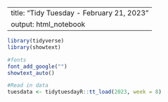 
---
title: "Tidy Tuesday - February 21, 2023"
output: html_notebook
---
```r
library(tidyverse)
library(showtext)

#fonts
font_add_google("")
showtext_auto()

#Read in data
tuesdata <- tidytuesdayR::tt_load(2023, week = 8)
```
